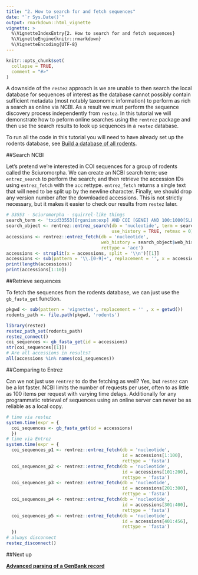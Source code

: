 ```yaml
---
title: "2. How to search for and fetch sequences"
date: "`r Sys.Date()`"
output: rmarkdown::html_vignette
vignette: >
  %\VignetteIndexEntry{2. How to search for and fetch sequences}
  %\VignetteEngine{knitr::rmarkdown}
  %\VignetteEncoding{UTF-8}
---
```


```r
knitr::opts_chunk$set(
  collapse = TRUE,
  comment = "#>"
)
```

A downside of the `restez` approach is we are unable to then search the local database for sequences of interest as the database cannot possibly contain sufficient metadata (most notably taxonomic information) to perform as rich a search as online via NCBI. As a result we must perform the sequence discovery process independently from `restez`. In this tutorial we will demonstrate how to peform online searches using the `rentrez` package and then use the search results to look up sequences in a `restez` database.

To run all the code in this tutorial you will need to have already set up the rodents database, see [Build a database of all rodents](https://antonellilab.github.io/restez/articles/rodents.html).

##Search NCBI

Let's pretend we're interested in COI sequences for a group of rodents called the Sciuromorpha. We can create an NCBI search term; use `entrez_search` to perform the search; and then retrieve the accession IDs using `entrez_fetch` with the `acc` rettype. `entrez_fetch` returns a single text that will need to be split up by the newline character. Finally, we should drop any version number after the downloaded accessions. This is not strictly necessary, but it makes it easier to check our results from `restez` later.


```r
# 33553 - Sciuromorpha - squirrel-like things
search_term <- 'txid33553[Organism:exp] AND COI [GENE] AND 100:1000[SLEN]'
search_object <- rentrez::entrez_search(db = 'nucleotide', term = search_term,
                                        use_history = TRUE, retmax = 0)
accessions <- rentrez::entrez_fetch(db = 'nucleotide',
                                    web_history = search_object$web_history,
                                    rettype = 'acc')
accessions <- strsplit(x = accessions, split = '\\n')[[1]]
accessions <- sub(pattern = '\\.[0-9]+', replacement = '', x = accessions)
print(length(accessions))
print(accessions[1:10])
```

##Retrieve sequences

To fetch the sequences from the rodents database, we can just use the `gb_fasta_get` function.

```r
pkgwd <- sub(pattern = 'vignettes', replacement = '' , x = getwd())
rodents_path <- file.path(pkgwd, 'rodents')
```
```r
library(restez)
restez_path_set(rodents_path)
restez_connect()
coi_sequences <- gb_fasta_get(id = accessions)
str(coi_sequences[[1]])
# Are all accessions in results?
all(accessions %in% names(coi_sequences))
```

##Comparing to Entrez

Can we not just use `rentrez` to do the fetching as well? Yes, but `restez` can be a lot faster. NCBI limits the number of requests per user, often to as little as 100 items per request with varying time delays. Additionally for any programmatic retrieval of sequences using an online server can never be as reliable as a local copy.

```r
# time via restez
system.time(expr = {
  coi_sequences <- gb_fasta_get(id = accessions)
  })
# time via Entrez
system.time(expr = {
  coi_sequences_p1 <- rentrez::entrez_fetch(db = 'nucleotide',
                                            id = accessions[1:100],
                                            rettype = 'fasta')
  coi_sequences_p2 <- rentrez::entrez_fetch(db = 'nucleotide',
                                            id = accessions[101:200],
                                            rettype = 'fasta')
  coi_sequences_p3 <- rentrez::entrez_fetch(db = 'nucleotide',
                                            id = accessions[201:300],
                                            rettype = 'fasta')
  coi_sequences_p4 <- rentrez::entrez_fetch(db = 'nucleotide',
                                            id = accessions[301:400],
                                            rettype = 'fasta')
  coi_sequences_p5 <- rentrez::entrez_fetch(db = 'nucleotide',
                                            id = accessions[401:456],
                                            rettype = 'fasta')
  })
# always disconnect
restez_disconnect()
```
<!-- Below is no longer relevant now that the size of sequences in the db has been limited.
##Missing

A user should know that if an ID cannot be found in the local database no error or warning is raised. This is why it can be good practice to test whether all the provided IDs are in the returned named vector. In this example, we can see that not all the accession IDs that were provided are in the returned `coi_sequences`. Why is that?

```r
# Are all accessions in results?
all(accessions %in% names(coi_sequences))
# .... no
```

This is because `restez` only downloads GenBank sequences, and these 'missing' sequence IDs are RefSeq sequences. GenBank, however, acts as the source database for RefSeq -- which is the case for other NCBI databases too -- and all the missing RefSeq sequences can also be found in GenBank under a different ID.

We can look up alternative IDs and test whether they are in our `accesssions` vector, so:

```r
(accessions[!accessions %in% names(coi_sequences)])
# NC* refers to RefSeq sequences and are not available through restez
# The sequence exists in GB under a different id which we can find like so
smmry <- rentrez::entrez_summary(db = 'nucleotide', id = 'NC_027278')
# This ID does exist in our results.
(smmry$assemblyacc %in% accessions)
```
-->
##Next up

**[Advanced parsing of a GenBank record](https://antonellilab.github.io/restez/articles/parsing.html)**